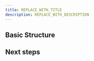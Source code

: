```yaml
---
title: REPLACE_WITH_TITLE
description: REPLACE_WITH_DESCRIPTION
---
```


<!--
TEMPLATE TITLE
==============

When to use this template:
Lorem Ipsum dolor

When not to use this template:
Lorem Ipsum dolor

Writing tips:
- Write in the present tense
- Use neutral pronouns (they/them instead of he/she and him/her)
- Be respectful to everyone
- Be aware of the potential for cultural misunderstandings
-->

<!-- Relevant imports: -->


## Basic Structure

## Next steps

<!--
Snippets
--------

<Reference to="https://www.example.com">
    Example Website
</Reference>
-->
